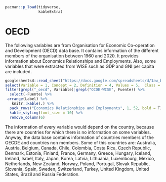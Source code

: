 ```r
pacman::p_load(tidyverse,
               kableExtra)
```

# OECD

The following variables are from Organisation for Economic Co-operation and Development (OECD) data base. It contains information of the different members of the organisation between 1960 and 2020. It provides information about Economics Relationships and Employments. Also, some variables that were extracted from WISE such as GDP and GNI per capita are included.

```r

googlesheets4::read_sheet("https://docs.google.com/spreadsheets/d/1aw_byhiC4b_0XPcTDtsCpCeJHabK38i4pCmkHshYMB8/edit#gid=0", range = c("B217:N279"), sheet= "Variables", col_names = F) %>%
select(Variable = 1, Concept = 2, Definition = 4, Values = 5,  Class = 6, Fuente = 9, Label = 13) %>%
filter(grepl("_oecd", Variable)|grepl("OCDE-WISE", Fuente)) %>%
  select(-Fuente) %>% 
 arrange(Label) %>%
   knitr::kable(.) %>% 
  pack_rows("Economics Relationships and Employments", 1, 52, bold = T) %>% 
  kable_styling(font_size = 10) %>% 
  remove_column(6)


```

The information of every variable would depend on the country, because there are countries for which there is no information on some variables. Anyway, the data base contains information of countries members of the OECDE and countries non members. Some of this countries are: Australia, Austria, Belgium, Canada, Chile, Colombia, Costa Rica, Czech Republic, Denmark, Estonia, Finland, France, Germany, Greece, Hungary, Iceland, Ireland, Israel, Italy, Japan, Korea, Latvia, Lithuania, Luxembourg, Mexico, Netherlands, New Zealand, Norway, Poland, Portugal, Slovak Republic, Slovenia, Spain, Sweden, Switzerland, Turkey, United Kingdom, United States, Brazil and Russia Federation.
  
